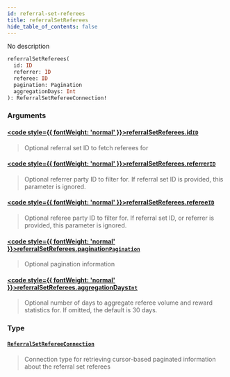 ```yaml
---
id: referral-set-referees
title: referralSetReferees
hide_table_of_contents: false
---
```








No description

```graphql
referralSetReferees(
  id: ID
  referrer: ID
  referee: ID
  pagination: Pagination
  aggregationDays: Int
): ReferralSetRefereeConnection!
```


### Arguments

#### [<code style={{ fontWeight: 'normal' }}>referralSetReferees.<b>id</b></code>](#)<Bullet />[`ID`](/testnet/api/graphql/scalars/id) <Badge class="secondary" text="scalar"/>
> Optional referral set ID to fetch referees for
> 

#### [<code style={{ fontWeight: 'normal' }}>referralSetReferees.<b>referrer</b></code>](#)<Bullet />[`ID`](/testnet/api/graphql/scalars/id) <Badge class="secondary" text="scalar"/>
> Optional referrer party ID to filter for. If referral set ID is provided, this parameter is ignored.
> 

#### [<code style={{ fontWeight: 'normal' }}>referralSetReferees.<b>referee</b></code>](#)<Bullet />[`ID`](/testnet/api/graphql/scalars/id) <Badge class="secondary" text="scalar"/>
> Optional referee party ID to filter for. If referral set ID, or referrer is provided, this parameter is ignored.
> 

#### [<code style={{ fontWeight: 'normal' }}>referralSetReferees.<b>pagination</b></code>](#)<Bullet />[`Pagination`](/testnet/api/graphql/inputs/pagination) <Badge class="secondary" text="input"/>
> Optional pagination information
> 

#### [<code style={{ fontWeight: 'normal' }}>referralSetReferees.<b>aggregationDays</b></code>](#)<Bullet />[`Int`](/testnet/api/graphql/scalars/int) <Badge class="secondary" text="scalar"/>
> Optional number of days to aggregate referee volume and reward statistics for. If omitted, the default is 30 days.
> 

### Type

#### [`ReferralSetRefereeConnection`](/testnet/api/graphql/objects/referral-set-referee-connection) <Badge class="secondary" text="object"/>
> Connection type for retrieving cursor-based paginated information about the referral set referees
> 





